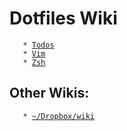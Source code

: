 = Dotfiles Wiki =
    * [[Todos]]
    * [[Vim]]
    * [[Zsh]]
== Other Wikis: ==
    * [[wiki0:index|~/Dropbox/wiki]]
